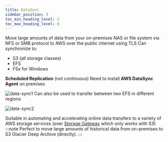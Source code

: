 ```yaml
---
title: DataSync
sidebar_position: 3
toc_min_heading_level: 2
toc_max_heading_level: 6
---
```



Move large amounts of data from your on-premises NAS or file system via NFS or SMB protocol to AWS over the public internet using TLS
Can synchronize to:
- S3 (all storage classes)
- EFS
- FSx for Windows

**Scheduled Replication** (not continuous)
Need to install **AWS DataSync Agent** on premises

![data-sync1](./img/data-sync-1.jpg)
Can also be used to transfer between two EFS in different regions

![data-sync2](./img/data-sync-2.jpg)

Suitable in automating and accelerating online data transfers to a variety of AWS storage services (over [Storage Gateway](StorageGateway.mdx) which only works with S3)
:::note
Perfect to move large amounts of historical data from on-premises to S3 Glacier Deep Archive (directly).
:::